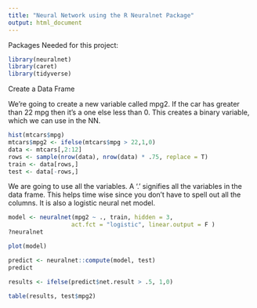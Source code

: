 ```yaml
---
title: "Neural Network using the R Neuralnet Package"
output: html_document
---
```

Packages Needed for this project:
```r
library(neuralnet)
library(caret)
library(tidyverse)
```
Create a Data Frame

We're going to create a new variable called mpg2.  If the car has greater than 22 mpg then it's a one else less than 0.  This creates a binary variable, which we can use in the NN.

```r
hist(mtcars$mpg)
mtcars$mpg2 <- ifelse(mtcars$mpg > 22,1,0)
data <- mtcars[,2:12]
rows <- sample(nrow(data), nrow(data) * .75, replace = T)
train <- data[rows,]
test <- data[-rows,]
```

We are going to use all the variables.  A '.' signifies all the variables in the data frame.  This helps time wise since you don't have to spell out all the columns.  It is also a logistic neural net model.

```r
model <- neuralnet(mpg2 ~ ., train, hidden = 3,
                  act.fct = "logistic", linear.output = F )
?neuralnet
```



```r
plot(model)
```





```r
predict <- neuralnet::compute(model, test)
predict
```

```r
results <- ifelse(predict$net.result > .5, 1,0)

table(results, test$mpg2)
```

